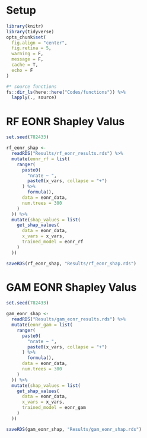 # Setup

```r
library(knitr)
library(tidyverse)
opts_chunk$set(
  fig.align = "center",
  fig.retina = 5,
  warning = F,
  message = F,
  cache = T,
  echo = F
)

#* source functions
fs::dir_ls(here::here("Codes/functions")) %>%
  lapply(., source)
```


# RF EONR Shapley Valus

```r
set.seed(782433)

rf_eonr_shap <-
  readRDS("Results/rf_eonr_results.rds") %>%
  mutate(eonr_rf = list(
    ranger(
      paste0(
        "nrate ~ ",
        paste0(x_vars, collapse = "+")
      ) %>%
        formula(),
      data = eonr_data,
      num.trees = 300
    )
  )) %>%
  mutate(shap_values = list(
    get_shap_values(
      data = eonr_data,
      x_vars = x_vars,
      trained_model = eonr_rf
    )
  ))

saveRDS(rf_eonr_shap, "Results/rf_eonr_shap.rds")
```


# GAM EONR Shapley Valus
```r
set.seed(782433)

gam_eonr_shap <-
  readRDS("Results/gam_eonr_results.rds") %>%
  mutate(eonr_gam = list(
    ranger(
      paste0(
        "nrate ~ ",
        paste0(x_vars, collapse = "+")
      ) %>%
        formula(),
      data = eonr_data,
      num.trees = 300
    )
  )) %>%
  mutate(shap_values = list(
    get_shap_values(
      data = eonr_data,
      x_vars = x_vars,
      trained_model = eonr_gam
    )
  ))

saveRDS(gam_eonr_shap, "Results/gam_eonr_shap.rds")
```
